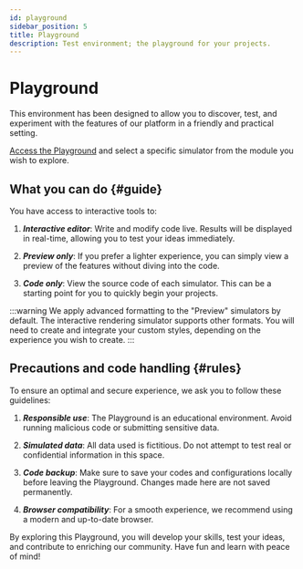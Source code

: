 ```yaml
---
id: playground
sidebar_position: 5
title: Playground
description: Test environment; the playground for your projects.
---
```

 

# <i class="fas fa-play-circle"></i> Playground

This environment has been designed to allow you to discover, test, and experiment with the features of our platform in a friendly and practical setting.

[Access the Playground](/playground) and select a specific simulator from the module you wish to explore.

## What you can do \{#guide}

You have access to interactive tools to:
1. ***Interactive editor***: Write and modify code live. Results will be displayed in real-time, allowing you to test your ideas immediately.

2. ***Preview only***: If you prefer a lighter experience, you can simply view a preview of the features without diving into the code.

3. ***Code only***: View the source code of each simulator. This can be a starting point for you to quickly begin your projects.

:::warning
We apply advanced formatting to the "Preview" simulators by default. The interactive rendering simulator supports other formats. You will need to create and integrate your custom styles, depending on the experience you wish to create.
:::

## Precautions and code handling \{#rules}

To ensure an optimal and secure experience, we ask you to follow these guidelines:

1. ***Responsible use***: The Playground is an educational environment. Avoid running malicious code or submitting sensitive data.

2. ***Simulated data***: All data used is fictitious. Do not attempt to test real or confidential information in this space.

3. ***Code backup***: Make sure to save your codes and configurations locally before leaving the Playground. Changes made here are not saved permanently.

4. ***Browser compatibility***: For a smooth experience, we recommend using a modern and up-to-date browser.

By exploring this Playground, you will develop your skills, test your ideas, and contribute to enriching our community. Have fun and learn with peace of mind!
